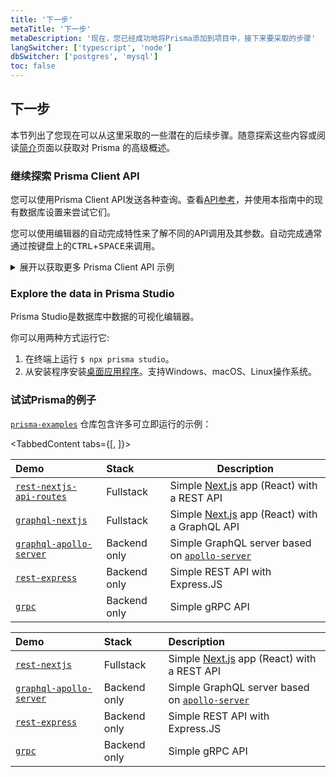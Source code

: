 ```yaml
---
title: '下一步'
metaTitle: '下一步'
metaDescription: '现在，您已经成功地将Prisma添加到项目中，接下来要采取的步骤'
langSwitcher: ['typescript', 'node']
dbSwitcher: ['postgres', 'mysql']
toc: false
---
```


## 下一步

本节列出了您现在可以从这里采取的一些潜在的后续步骤。随意探索这些内容或阅读[简介](../../../../concepts/overview/what-is-prisma)页面以获取对 Prisma 的高级概述。

### 继续探索 Prisma Client API

您可以使用Prisma Client API发送各种查询。查看[API参考](../../../concepts/components/prisma-client)，并使用本指南中的现有数据库设置来尝试它们。

<Tip>

您可以使用编辑器的自动完成特性来了解不同的API调用及其参数。自动完成通常通过按键盘上的<kbd>CTRL</kbd>+<kbd>SPACE</kbd>来调用。

</Tip>

<details><summary>展开以获取更多 Prisma Client API 示例</summary>

以下是您可以通过Prisma客户端发送的更多查询的一些建议：

**筛选所有包含`"hello"`的`Post`记录`**

```js
const filteredPosts = await prisma.post.findMany({
  where: {
    OR: [{ title: { contains: 'hello' } }, { content: { contains: 'hello' } }],
  },
})
```

**创建一个新的`Post`记录，并将其连接到一个现有的`User`记录**

```js
const post = await prisma.post.create({
  data: {
    title: 'Join us for Prisma Day 2020',
    author: {
      connect: { email: 'alice@prisma.io' },
    },
  },
})
```

**Use the fluent relations API to retrieve the `Post` records of a `User` by traversing the relations**

```js
const posts = await prisma.profile
  .findUnique({
    where: { id: 1 },
  })
  .user()
  .posts()
```

**Delete a `User` record**

```js
const deletedUser = await prisma.user.delete({
  where: { email: 'sarah@prisma.io' },
})
```

</details>

### Explore the data in Prisma Studio

Prisma Studio是数据库中数据的可视化编辑器。

你可以用两种方式运行它:

1. 在终端上运行 `$ npx prisma studio`。
2. 从安装程序安装[桌面应用程序](https://github.com/prisma/studio/releases)。支持Windows、macOS、Linux操作系统。

### 试试Prisma的例子

[`prisma-examples`](https://github.com/prisma/prisma-examples/) 仓库包含许多可立即运行的示例：

<TabbedContent tabs={[<FileWithIcon text="TypeScript" icon="code"/>, <FileWithIcon text="JavaScript (Node.js)" icon="code"/>]}>

<tab>

| Demo                                                                                                                | Stack        | Description                                                                                         |
| :------------------------------------------------------------------------------------------------------------------ | :----------- | --------------------------------------------------------------------------------------------------- |
| [`rest-nextjs-api-routes`](https://github.com/prisma/prisma-examples/tree/latest/typescript/rest-nextjs-api-routes) | Fullstack    | Simple [Next.js](https://nextjs.org/) app (React) with a REST API                                   |
| [`graphql-nextjs`](https://github.com/prisma/prisma-examples/tree/latest/typescript/graphql-nextjs)                 | Fullstack    | Simple [Next.js](https://nextjs.org/) app (React) with a GraphQL API                                |
| [`graphql-apollo-server`](https://github.com/prisma/prisma-examples/tree/latest/typescript/graphql-apollo-server)   | Backend only | Simple GraphQL server based on [`apollo-server`](https://www.apollographql.com/docs/apollo-server/) |
| [`rest-express`](https://github.com/prisma/prisma-examples/tree/latest/typescript/rest-express)                     | Backend only | Simple REST API with Express.JS                                                                     |
| [`grpc`](https://github.com/prisma/prisma-examples/tree/latest/typescript/grpc)                                     | Backend only | Simple gRPC API                                                                                     |

</tab>

<tab>

| Demo                                                                                                              | Stack        | Description                                                                                         |
| :---------------------------------------------------------------------------------------------------------------- | :----------- | :-------------------------------------------------------------------------------------------------- |
| [`rest-nextjs`](https://github.com/prisma/prisma-examples/tree/latest/javascript/rest-nextjs)                     | Fullstack    | Simple [Next.js](https://nextjs.org/) app (React) with a REST API                                   |
| [`graphql-apollo-server`](https://github.com/prisma/prisma-examples/tree/latest/javascript/graphql-apollo-server) | Backend only | Simple GraphQL server based on [`apollo-server`](https://www.apollographql.com/docs/apollo-server/) |
| [`rest-express`](https://github.com/prisma/prisma-examples/tree/latest/javascript/rest-express)                   | Backend only | Simple REST API with Express.JS                                                                     |
| [`grpc`](https://github.com/prisma/prisma-examples/tree/latest/javascript/grpc)                                   | Backend only | Simple gRPC API                                                                                     |

</tab>

</TabbedContent>
